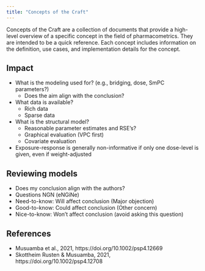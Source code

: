 ```yaml
---
title: "Concepts of the Craft"
---
```


Concepts of the Craft are a collection of documents that provide a high-level overview of a specific concept in the field of pharmacometrics.
They are intended to be a quick reference.
Each concept includes information on the definition, use cases, and implementation details for the concept.

## Impact

* What is the modeling used for? (e.g., bridging, dose, SmPC parameters?)
  * Does the aim align with the conclusion?
* What data is available?
  * Rich data
  * Sparse data
* What is the structural model?
  * Reasonable parameter estimates and RSE's?
  * Graphical evaluation (VPC first)
  * Covariate evaluation

* Exposure-response is generally non-informative if only one dose-level is given, even if weight-adjusted

## Reviewing models
* Does my conclusion align with the authors?
* Questions NGN (eNGiNe)
 * Need-to-know: Will affect conclusion (Major objection)
 * Good-to-know: Could affect conclusion (Other concern)
 * Nice-to-know: Won't affect conclusion (avoid asking this question)

## References

* Musuamba et al., 2021, https://doi.org/10.1002/psp4.12669
* Skottheim Rusten & Musuamba, 2021, https://doi.org/10.1002/psp4.12708
